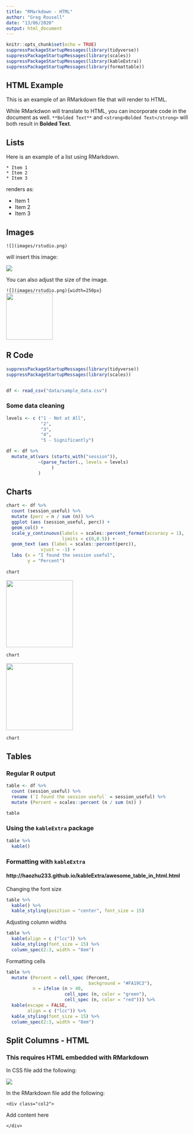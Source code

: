 ```yaml
---
title: "RMarkdown - HTML"
author: "Greg Rousell"
date: "13/06/2020"
output: html_document
---
```


```r
knitr::opts_chunk$set(echo = TRUE)
suppressPackageStartupMessages(library(tidyverse))
suppressPackageStartupMessages(library(scales))
suppressPackageStartupMessages(library(kableExtra))
suppressPackageStartupMessages(library(formattable))
```

## HTML Example

This is an example of an RMarkdown file that will render to HTML. 

While RMarkdwon will translate to HTML, you can incorporate code in the document as well.  `**Bolded Text**` and `<strong>Bolded Text</strong>` will both result in **Bolded Text**. 

## Lists

Here is an example of a list using RMarkdown. 

`* Item 1`  
`* Item 2`   
`* Item 3`  

renders as:

* Item 1
* Item 2
* Item 3

## Images

`![](images/rstudio.png)`

will insert this image:

![](images/rstudio.png)

You can also adjust the size of the image.  

`![](images/rstudio.png){width=250px}`  
![](images/rstudio.png){width=125px}

## R Code

```r
suppressPackageStartupMessages(library(tidyverse))
suppressPackageStartupMessages(library(scales))


df <- read_csv("data/sample_data.csv")
```

### Some data cleaning

```r
levels <- c ("1 - Not at All", 
             "2",
             "3", 
             "4", 
             "5 - Significantly")

df <- df %>% 
  mutate_at(vars (starts_with("session")),
            ~(parse_factor(., levels = levels)
                 )
            )

```


## Charts

```r

chart <- df %>% 
  count (session_useful) %>% 
  mutate (perc = n / sum (n)) %>% 
  ggplot (aes (session_useful, perc)) +
  geom_col() +
  scale_y_continuous(labels = scales::percent_format(accuracy = 1),
                     limits = c(0,0.5)) +
  geom_text (aes (label = scales::percent(perc)),
             vjust = -1) +
  labs (x = "I found the session useful", 
        y = "Percent")
  
chart
```

![](images/chart_1.png){height=180px}

```r
chart
```

![](images/chart_2.png){height=180px}

```r
chart
```


## Tables

### Regular R output
```r
table <- df %>% 
  count (session_useful) %>% 
  rename (`I found the session useful` = session_useful) %>% 
  mutate (Percent = scales::percent (n / sum (n)) )

table
```

### Using the `kableExtra` package

```r
table %>% 
  kable()
```

### Formatting with `kableExtra`
#### http://haozhu233.github.io/kableExtra/awesome_table_in_html.html

Changing the font size
```r
table %>% 
  kable() %>% 
  kable_styling(position = "center", font_size = 15)
```

Adjusting column widths
```r
table %>%
  kable(align = c ("lcc")) %>% 
  kable_styling(font_size = 15) %>% 
  column_spec(2:3, width = "8em")
```

Formatting cells
```r
table %>%
  mutate (Percent = cell_spec (Percent, 
                               background = "#FA19C3"),
          n = ifelse (n > 40, 
                      cell_spec (n, color = "green"),
                      cell_spec (n, color = "red"))) %>% 
  kable(escape = FALSE, 
        align = c ("lcc")) %>% 
  kable_styling(font_size = 15) %>% 
  column_spec(2:3, width = "8em")
```


## Split Columns - HTML
### This requires HTML embedded with RMarkdown

In CSS file add the following:

![](images/css_example.png)

In the RMarkdown file add the following:  

`<div class="col2">`

Add content here    

`</div>`  


